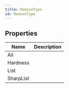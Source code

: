 ```yaml
---
title: RemoveType
id: RemoveType
---
```


## Properties

| Name | Description |
| - | - |
| All |  |
| Hardness |  |
| List |  |
| SharpList |  |

